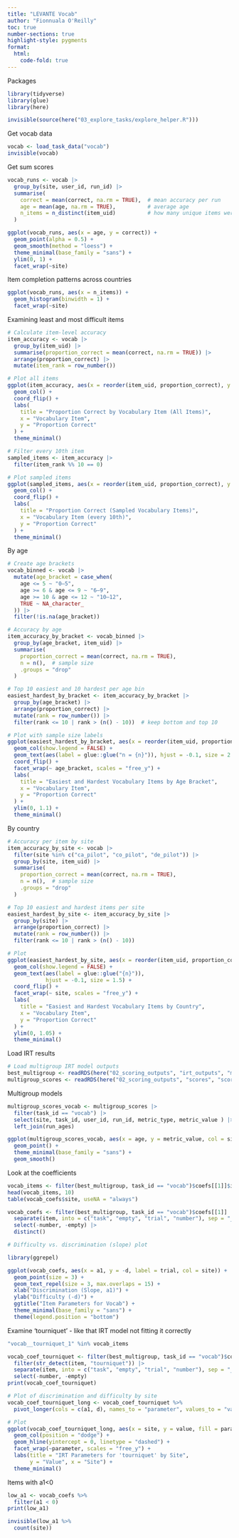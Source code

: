 ```yaml
---
title: "LEVANTE Vocab"
author: "Fionnuala O'Reilly"
toc: true
number-sections: true
highlight-style: pygments
format:
  html: 
    code-fold: true
---
```


Packages

```r
library(tidyverse)
library(glue)
library(here)

invisible(source(here("03_explore_tasks/explore_helper.R")))

```

Get vocab data

```r
vocab <- load_task_data("vocab")
invisible(vocab)
```

Get sum scores

```r

vocab_runs <- vocab |>
  group_by(site, user_id, run_id) |>
  summarise(
    correct = mean(correct, na.rm = TRUE),  # mean accuracy per run
    age = mean(age, na.rm = TRUE),          # average age
    n_items = n_distinct(item_uid)          # how many unique items were completed
  )

ggplot(vocab_runs, aes(x = age, y = correct)) +
  geom_point(alpha = 0.5) +
  geom_smooth(method = "loess") +
  theme_minimal(base_family = "sans") +
  ylim(0, 1) +
  facet_wrap(~site)

```

Item completion patterns across countries

```r

ggplot(vocab_runs, aes(x = n_items)) +
  geom_histogram(binwidth = 1) +
  facet_wrap(~site)

```

Examining least and most difficult items

```r
# Calculate item-level accuracy
item_accuracy <- vocab |>
  group_by(item_uid) |>
  summarise(proportion_correct = mean(correct, na.rm = TRUE)) |>
  arrange(proportion_correct) |>
  mutate(item_rank = row_number())

# Plot all items
ggplot(item_accuracy, aes(x = reorder(item_uid, proportion_correct), y = proportion_correct)) +
  geom_col() +
  coord_flip() +
  labs(
    title = "Proportion Correct by Vocabulary Item (All Items)",
    x = "Vocabulary Item",
    y = "Proportion Correct"
  ) +
  theme_minimal()

# Filter every 10th item
sampled_items <- item_accuracy |>
  filter(item_rank %% 10 == 0)

# Plot sampled items
ggplot(sampled_items, aes(x = reorder(item_uid, proportion_correct), y = proportion_correct)) +
  geom_col() +
  coord_flip() +
  labs(
    title = "Proportion Correct (Sampled Vocabulary Items)",
    x = "Vocabulary Item (every 10th)",
    y = "Proportion Correct"
  ) +
  theme_minimal()

```

By age

```r

# Create age brackets
vocab_binned <- vocab |>
  mutate(age_bracket = case_when(
    age <= 5 ~ "0–5",
    age >= 6 & age <= 9 ~ "6–9",
    age >= 10 & age <= 12 ~ "10–12",
    TRUE ~ NA_character_
  )) |>
  filter(!is.na(age_bracket))

# Accuracy by age
item_accuracy_by_bracket <- vocab_binned |>
  group_by(age_bracket, item_uid) |>
  summarise(
    proportion_correct = mean(correct, na.rm = TRUE),
    n = n(),  # sample size
    .groups = "drop"
  )

# Top 10 easiest and 10 hardest per age bin 
easiest_hardest_by_bracket <- item_accuracy_by_bracket |>
  group_by(age_bracket) |>
  arrange(proportion_correct) |>
  mutate(rank = row_number()) |>
  filter(rank <= 10 | rank > (n() - 10))  # keep bottom and top 10

# Plot with sample size labels
ggplot(easiest_hardest_by_bracket, aes(x = reorder(item_uid, proportion_correct), y = proportion_correct, fill = age_bracket)) +
  geom_col(show.legend = FALSE) +
  geom_text(aes(label = glue::glue("n = {n}")), hjust = -0.1, size = 2.3) +
  coord_flip() +
  facet_wrap(~ age_bracket, scales = "free_y") +
  labs(
    title = "Easiest and Hardest Vocabulary Items by Age Bracket",
    x = "Vocabulary Item",
    y = "Proportion Correct"
  ) +
  ylim(0, 1.1) +
  theme_minimal()

```

By country

```r

# Accuracy per item by site
item_accuracy_by_site <- vocab |>
  filter(site %in% c("ca_pilot", "co_pilot", "de_pilot")) |>
  group_by(site, item_uid) |>
  summarise(
    proportion_correct = mean(correct, na.rm = TRUE),
    n = n(),  # sample size
    .groups = "drop"
  )

# Top 10 easiest and hardest items per site
easiest_hardest_by_site <- item_accuracy_by_site |>
  group_by(site) |>
  arrange(proportion_correct) |>
  mutate(rank = row_number()) |>
  filter(rank <= 10 | rank > (n() - 10))

# Plot 
ggplot(easiest_hardest_by_site, aes(x = reorder(item_uid, proportion_correct), y = proportion_correct, fill = site)) +
  geom_col(show.legend = FALSE) +
  geom_text(aes(label = glue::glue("{n}")),
            hjust = -0.1, size = 1.5) +
  coord_flip() +
  facet_wrap(~ site, scales = "free_y") +
  labs(
    title = "Easiest and Hardest Vocabulary Items by Country",
    x = "Vocabulary Item",
    y = "Proportion Correct"
  ) +
  ylim(0, 1.05) +
  theme_minimal()

```

Load IRT results

```r

# Load multigroup IRT model outputs
best_multigroup <- readRDS(here("02_scoring_outputs", "irt_outputs", "multigroup_best_outputs.rds"))
multigroup_scores <- readRDS(here("02_scoring_outputs", "scores", "scores_multigroup.rds"))

```

Multigroup models

```r

multigroup_scores_vocab <- multigroup_scores |>
  filter(task_id == "vocab") |>
  select(site, task_id, user_id, run_id, metric_type, metric_value ) |>
  left_join(run_ages)

ggplot(multigroup_scores_vocab, aes(x = age, y = metric_value, col = site)) + 
  geom_point() + 
  theme_minimal(base_family = "sans") +
  geom_smooth()

```

Look at the coefficients

```r

vocab_items <- filter(best_multigroup, task_id == "vocab")$coefs[[1]]$item
head(vocab_items, 10) 
table(vocab_coefs$site, useNA = "always")

vocab_coefs <- filter(best_multigroup, task_id == "vocab")$coefs[[1]] |>
  separate(item, into = c("task", "empty", "trial", "number"), sep = "_") |>
  select(-number, -empty) |>
  distinct()

# Difficulty vs. discrimination (slope) plot 

library(ggrepel)

ggplot(vocab_coefs, aes(x = a1, y = -d, label = trial, col = site)) + 
  geom_point(size = 3) +
  geom_text_repel(size = 3, max.overlaps = 15) +
  xlab("Discrimination (Slope, a1)") + 
  ylab("Difficulty (-d)") + 
  ggtitle("Item Parameters for Vocab") +
  theme_minimal(base_family = "sans") +
  theme(legend.position = "bottom")

```
Examine 'tourniquet' - like that IRT model not fitting it correctly

```r

"vocab__tourniquet_1" %in% vocab_items

vocab_coef_tourniquet <- filter(best_multigroup, task_id == "vocab")$coefs[[1]] |>
  filter(str_detect(item, "tourniquet")) |>
  separate(item, into = c("task", "empty", "trial", "number"), sep = "_") |>
  select(-number, -empty)
print(vocab_coef_tourniquet)

# Plot of discrimination and difficulty by site
vocab_coef_tourniquet_long <- vocab_coef_tourniquet %>%
  pivot_longer(cols = c(a1, d), names_to = "parameter", values_to = "value")

# Plot
ggplot(vocab_coef_tourniquet_long, aes(x = site, y = value, fill = parameter)) +
  geom_col(position = "dodge") +
  geom_hline(yintercept = 0, linetype = "dashed") +
  facet_wrap(~parameter, scales = "free_y") +
  labs(title = "IRT Parameters for 'tourniquet' by Site",
       y = "Value", x = "Site") +
  theme_minimal()

```

Items with a1<0

```r

low_a1 <- vocab_coefs %>%
  filter(a1 < 0)
print(low_a1)

invisible(low_a1 %>%
  count(site))
```


